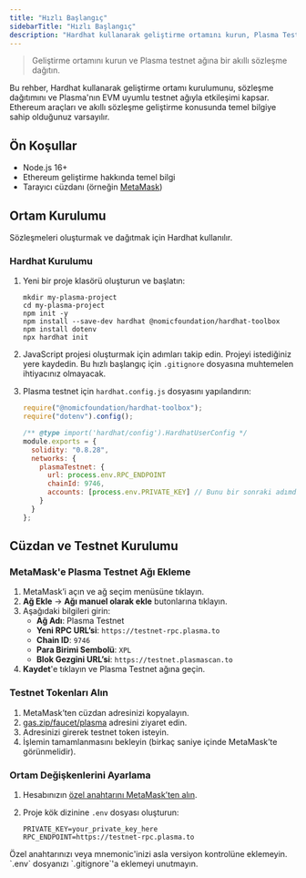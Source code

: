 ```yaml
---
title: "Hızlı Başlangıç"
sidebarTitle: "Hızlı Başlangıç"
description: "Hardhat kullanarak geliştirme ortamını kurun, Plasma Testnet'e bağlanın ve ilk akıllı sözleşmenizi dağıtın. MetaMask kurulumu, RPC ayarları ve faucet üzerinden testnet token alma adımlarını içerir."
---
```



> Geliştirme ortamını kurun ve Plasma testnet ağına bir akıllı sözleşme dağıtın.

Bu rehber, Hardhat kullanarak geliştirme ortamı kurulumunu, sözleşme dağıtımını ve Plasma'nın EVM uyumlu testnet ağıyla etkileşimi kapsar. Ethereum araçları ve akıllı sözleşme geliştirme konusunda temel bilgiye sahip olduğunuz varsayılır.

## Ön Koşullar

* Node.js 16+
* Ethereum geliştirme hakkında temel bilgi
* Tarayıcı cüzdanı (örneğin [MetaMask](https://metamask.io/))

## Ortam Kurulumu

Sözleşmeleri oluşturmak ve dağıtmak için Hardhat kullanılır.

### Hardhat Kurulumu

1. Yeni bir proje klasörü oluşturun ve başlatın:

   ```shell
   mkdir my-plasma-project
   cd my-plasma-project
   npm init -y
   npm install --save-dev hardhat @nomicfoundation/hardhat-toolbox
   npm install dotenv
   npx hardhat init
   ```
2. JavaScript projesi oluşturmak için adımları takip edin. Projeyi istediğiniz yere kaydedin. Bu hızlı başlangıç için `.gitignore` dosyasına muhtemelen ihtiyacınız olmayacak.
3. Plasma testnet için `hardhat.config.js` dosyasını yapılandırın:

   ```javascript
   require("@nomicfoundation/hardhat-toolbox");
   require("dotenv").config();

   /** @type import('hardhat/config').HardhatUserConfig */
   module.exports = {
     solidity: "0.8.28",
     networks: {
       plasmaTestnet: {
         url: process.env.RPC_ENDPOINT
         chainId: 9746,
         accounts: [process.env.PRIVATE_KEY] // Bunu bir sonraki adımda ayarlayacağız.
       }
     }
   };
   ```

## Cüzdan ve Testnet Kurulumu

### MetaMask'e Plasma Testnet Ağı Ekleme

1. MetaMask’i açın ve ağ seçim menüsüne tıklayın.
2. **Ağ Ekle** → **Ağı manuel olarak ekle** butonlarına tıklayın.
3. Aşağıdaki bilgileri girin:
   * **Ağ Adı**: Plasma Testnet
   * **Yeni RPC URL’si**: `https://testnet-rpc.plasma.to`
   * **Chain ID**: `9746`
   * **Para Birimi Sembolü**: `XPL`
   * **Blok Gezgini URL’si**: `https://testnet.plasmascan.to`
4. **Kaydet**'e tıklayın ve Plasma Testnet ağına geçin.

### Testnet Tokenları Alın

1. MetaMask’ten cüzdan adresinizi kopyalayın.
2. [gas.zip/faucet/plasma](https://gas.zip/faucet/plasma) adresini ziyaret edin.
3. Adresinizi girerek testnet token isteyin.
4. İşlemin tamamlanmasını bekleyin (birkaç saniye içinde MetaMask’te görünmelidir).

### Ortam Değişkenlerini Ayarlama

1. Hesabınızın [özel anahtarını MetaMask’ten alın](https://support.metamask.io/configure/accounts/how-to-export-an-accounts-private-key/).
2. Proje kök dizinine `.env` dosyası oluşturun:

   ```shell
   PRIVATE_KEY=your_private_key_here
   RPC_ENDPOINT=https://testnet-rpc.plasma.to
   ```

<Warning>
  Özel anahtarınızı veya mnemonic'inizi asla versiyon kontrolüne eklemeyin. `.env` dosyanızı `.gitignore`'a eklemeyi unutmayın.
</Warning>
